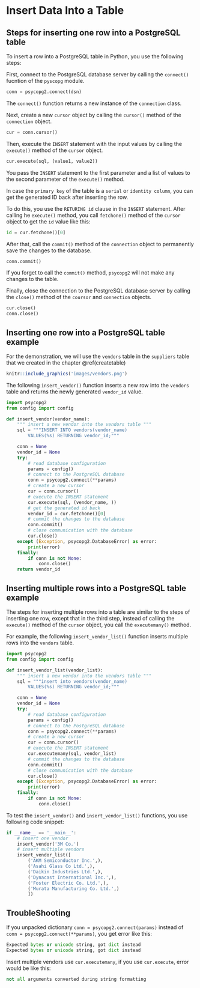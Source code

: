 # Insert Data Into a Table

## Steps for inserting one row into a PostgreSQL table

To insert a row into a PostgreSQL table in Python, you  use the following
steps:

First, connect to the PostgreSQL database server by calling the `connect()`
fucntion of the `pyscopg` module.

```python
conn = psycopg2.connect(dsn)
```

The `connect()` function returns a new instance of the `connection` class.

Next, create a new `cursor` object  by calling the `cursor()` method of the
`connection` object.

```python
cur = conn.cursor()
```

Then, execute the `INSERT` statement with the input values by calling the 
`execute()` method of the `cursor` object.

```python
cur.execute(sql, (value1, value2))
```

You pass the `INSERT` statement to the first parameter and a list of values
to the second parameter of the `execute()` method.

In case the `primary key` of the table is a `serial` or `identity column`, you can get the generated ID back after inserting the row.

To do this, you use the `RETURING id` clause in the `INSERT` statement. After
calling he `execute()` method, you call `fetchone()` method of the `cursor` object to get the `id` value like this:

```python
id = cur.fetchone()[0]
```

After that, call the `commit()` method of the `connection` object to permanently save the changes to the database.

```python
conn.commit()
```

If you forget to call the `commit()` method, `psycopg2` will not make any changes to the table.

Finally, close the connection to the PostgreSQL database server by calling the `close()` method of the `coursor` and `connection` objects.

```python
cur.close()
conn.close()
```

## Inserting one row into a PostgreSQL table example

For the demonstration, we will use the `vendors` table in the `suppliers` table that we created in the chapter \@ref(createtable)

```r
knitr::include_graphics('images/vendors.png')
```

The following `insert_vendor()` function inserts a new row into the `vendors` table and returns the newly generated `vendor_id` value.

```python
import psycopg2
from config import config

def insert_vendor(vendor_name):
    """ insert a new vendor into the vendors table """
    sql = """INSERT INTO vendors(vendor_name)
        VALUES(%s) RETURNING vendor_id;"""

    conn = None
    vendor_id = None
    try:
        # read database configuration
        params = config()
        # connect to the PostgreSQL database
        conn = psycopg2.connect(**params)
        # create a new cursor
        cur = conn.cursor()
        # execute the INSERT statement
        cur.execute(sql, (vendor_name, ))
        # get the generated id back
        vendor_id = cur.fetchone()[0]
        # commit the changes to the database
        conn.commit()
        # close communication with the database
        cur.close()
    except (Exception, psycopg2.DatabaseError) as error:
        print(error)
    finally:
        if conn is not None:
            conn.close()
    return vendor_id
```

## Inserting multiple rows into a PostgreSQL table example

The steps for inserting multiple rows into a table are similar to the steps
of inserting one row, except that in the third step, instead of calling the
`execute()` method of the `cursor` object, you call the `executemany()` method.

For example, the following `insert_vendor_list()` function inserts multiple
rows into the `vendors` table.

```python
import psycopg2
from config import config

def insert_vendor_list(vendor_list):
    """ insert a new vendor into the vendors table """
    sql = """insert into vendors(vendor_name)
        VALUES(%s) RETURNING vendor_id;"""

    conn = None
    vendor_id = None
    try:
        # read database configuration
        params = config()
        # connect to the PostgreSQL database
        conn = psycopg2.connect(**params)
        # create a new cursor
        cur = conn.cursor()
        # execute the INSERT statement
        cur.executemany(sql, vendor_list)
        # commit the changes to the database
        conn.commit()
        # close communication with the database
        cur.close()
    except (Exception, psycopg2.DatabaseError) as error:
        print(error)
    finally:
        if conn is not None:
            conn.close()
```

To test the `insert_vendor()` and `insert_vendor_list()` functions, you use 
following code snippet:

```python
if __name__ == '__main__':
    # insert one vendor
    insert_vendor('3M Co.')
    # insert multiple vendors
    insert_vendor_list([
        ('AKM Semiconductor Inc.',),
        ('Asahi Glass Co Ltd.',),
        ('Daikin Industries Ltd.',),
        ('Dynacast International Inc.',),
        ('Foster Electric Co. Ltd.',),
        ('Murata Manufacturing Co. Ltd.',)
        ])
```

## TroubleShooting

If you unpacked dictionary  `conn = psycopg2.connect(params)` instead of `conn = psycopg2.connect(**params)`, you get error like this:

```python
Expected bytes or unicode string, got dict instead
Expected bytes or unicode string, got dict instead
```

Insert multiple vendors use `cur.executemany`, if you use `cur.execute`, error would be like this:

```python
not all arguments converted during string formatting
```

